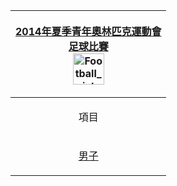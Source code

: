 {| class="infobox" style="padding:0.3em; margin-left:15px; border:1px solid #B8C7D9; background:#f5faff; font-size:90%; line-height:1.5em"
|- style="background:#cedff2; text-align:center;"
!colspan="2"|[[2014年夏季青年奧林匹克運動會]]<br/>[[2014年夏季青年奧林匹克運動會足球比賽|足球比賽]]<br/>[[Image:Football pictogram.svg|50px]]
|- style="background:#deeaf6; text-align:center;"
|colspan="2" align="center"|項目
|-
|align="center"|[[2014年夏季青年奧林匹克運動會男子足球比賽|男子]]
|align="center"|[[2014年夏季青年奧林匹克運動會女子足球比賽|女子]]
|}<noinclude>
[[Category:2014年夏季青年奧林匹克運動會比賽項目導航模板|{{PAGENAME}}]]
</noinclude>